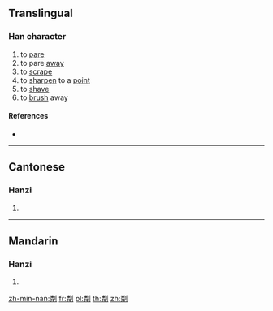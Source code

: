==Translingual==

===Han character===
{{Han char|rn=18|rad=刀|as=12|sn=14|four=|canj=FQLN|ids=⿰粦刂}}

# to [[pare]]
# to pare [[away]]
# to [[scrape]]
# to [[sharpen]] to a [[point]]
# to [[shave]]
# to [[brush]] away

====References====
* {{Han ref|kx=0143.420|hdz=10356.060|uh=3502|ud=13570}}

----

==Cantonese==

===Hanzi===
{{yue-hanzi|jyut=[[leon4]]|y=leun4}}

# {{defn|lang=yue|sort=刀12}}

----

==Mandarin==

===Hanzi===
{{cmn-hanzi|pin=[[lín]] ([[lin2]])|wg=lin<sup>2</sup>}}

# {{defn|lang=cmn|sort=刀12}}

[[zh-min-nan:㔂]]
[[fr:㔂]]
[[pl:㔂]]
[[th:㔂]]
[[zh:㔂]]